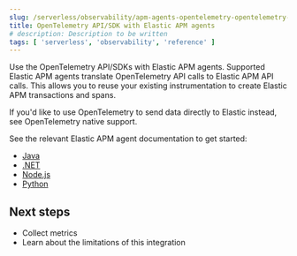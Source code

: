 ```yaml
---
slug: /serverless/observability/apm-agents-opentelemetry-opentelemetry-apisdk-with-elastic-apm-agents
title: OpenTelemetry API/SDK with Elastic APM agents
# description: Description to be written
tags: [ 'serverless', 'observability', 'reference' ]
---
```


<p><DocBadge template="technical preview" /></p>


<Roles role="Admin" goal="use the OpenTelemetry API/SDKs with Elastic APM agents" />

Use the OpenTelemetry API/SDKs with Elastic APM agents.
Supported Elastic APM agents translate OpenTelemetry API calls to Elastic APM API calls.
This allows you to reuse your existing instrumentation to create Elastic APM transactions and spans.

<DocCallOut title="Tip">
If you'd like to use OpenTelemetry to send data directly to Elastic instead,
see <DocLink slug="/serverless/observability/apm-agents-opentelemetry-opentelemetry-native-support">OpenTelemetry native support</DocLink>.
</DocCallOut>

See the relevant Elastic APM agent documentation to get started:

* [Java](((apm-java-ref))/opentelemetry-bridge.html)
* [.NET](((apm-dotnet-ref))/opentelemetry-bridge.html)
* [Node.js](((apm-node-ref))/opentelemetry-bridge.html)
* [Python](((apm-py-ref))/opentelemetry-bridge.html)

<div id="open-telemetry-elastic-next"></div>

## Next steps

* <DocLink slug="/serverless/observability/apm-agents-opentelemetry-collect-metrics">Collect metrics</DocLink>
* Learn about the <DocLink slug="/serverless/observability/apm-agents-opentelemetry-limitations">limitations of this integration</DocLink>

